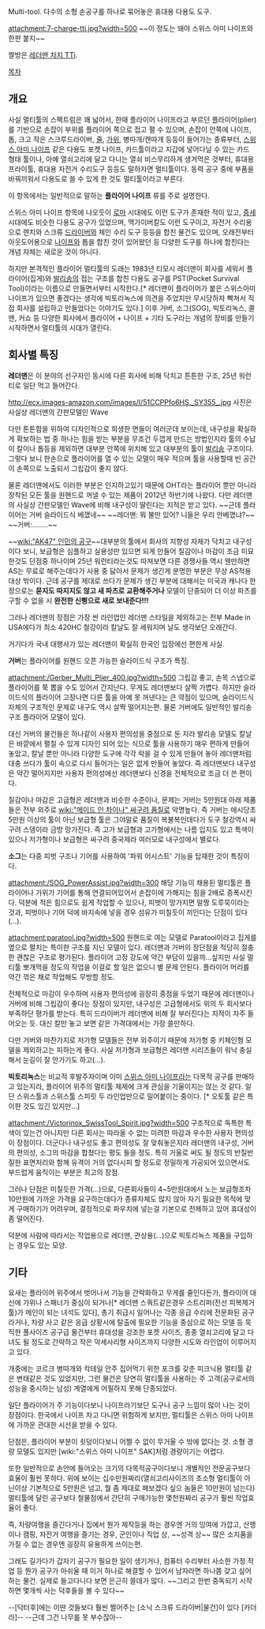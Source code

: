 Multi-tool. 다수의 소형 손공구를 하나로 묶어놓은 휴대용 다용도 도구.

attachment:7-charge-tti.jpg?width=500
~~이 정도는 돼야 스위스 아미 나이프와 한판 붙지~~

짤방은 [http://www.leatherman.com/product/Charge_TTi 레더맨 차지 TTi].

[[목차]]
== 개요 ==
사실 멀티툴의 스펙트럼은 꽤 넓어서, 한때 플라이어 나이프라고 부르던 플라이어(plier)를 기반으로 손잡이 부위를 플라이어 쪽으로 접고 펼 수 있으며, 손잡이 안쪽에 나이프, 톱, 크고 작은 스크루드라이버, [[줄]], [[가위]], 병따개/캔따개 등등이 들어가는 종류부터, [[스위스 아미 나이프]] 같은 다용도 포켓 나이프, 카드툴이라고 지갑에 넣어다닐 수 있는 카드 형태 툴이나, 아예 열쇠고리에 달고 다니는 열쇠 비스무리하게 생겨먹은 것부터, 휴대용 프라이툴, 휴대용 자전거 수리도구 등등도 말하자면 멀티툴이다. 동력 공구 중에 부품을 바꿔끼워서 다용도로 쓸 수 있게 한 것도 멀티툴이라고 부른다.

이 항목에서는 일반적으로 말하는 '''플라이어 나이프''' 류를 주로 설명한다.

스위스 아미 나이프 항목에 나오듯이 [[로마]] 시대에도 이런 도구가 존재한 적이 있고, [[중세]] 시대에도 비슷한 다용도 공구가 있었으며, 맥가이버칼도 이런 도구이고, 자전거 수리용으로 렌치와 스크류 [[드라이버]]와 체인 수리 도구 등등을 합친 물건도 있으며, 오래전부터 아웃도어용으로 [[나이프]]와 톱을 합친 것이 있어왔던 등 다양한 도구를 하나에 합친다는 개념 자체는 새로운 것이 아니다.

하지만 본격적인 플라이어 멀티툴의 도래는 1983년 티모시 레더맨이 회사를 세워서 플라이어(집게)와 [[발리송]]의 접는 구조를 합친 다용도 공구를 PST(Pocket Survival Tool)이라는 이름으로 만들면서부터 시작한다.[* 레더맨이 플라이어가 붙은 스위스아미나이프가 있으면 좋겠다는 생각에 빅토리녹스에 의견을 주었지만 무시당하자 빡쳐서 직접 회사를 설립하고 만들었다는 이야기도 있다.] 이후 거버, 소그(SOG), 빅토리녹스, 콜맨, 커쇼 등 다양한 회사에서 플라이어 + 나이프 + 기타 도구라는 개념의 장비를 만들기 시작하면서 멀티툴의 시대가 열린다.

== 회사별 특징 ==
'''레더맨'''은 이 분야의 선구자인 동시에 다른 회사에 비해 닥치고 튼튼한 구조, 25년 워런티로 일단 먹고 들어간다.

http://ecx.images-amazon.com/images/I/51CCPPfo6HS._SY355_.jpg
사진은 사실상 레더맨의 간판모델인 Wave

다만 튼튼함을 위하여 디자인적으로 희생한 면들이 여러군데 보이는데, 내구성을 확실하게 확보하는 법 중 하나는 힘을 받는 부분을 무조건 두껍게 만드는 방법인지라 툴의 수납이 칼이나 톱등을 제외하면 대부분 안쪽에 위치해 있고 대부분의 툴이 [[발리송]] 구조이다. 그렇다 보니 한손으로 플라이어를 열 수 있는 모델이 매우 적으며 툴을 사용할때 빈 공간이 손쪽으로 노출되서 그립감이 좋지 않다.

물론 레더맨에서도 이러한 부분은 인지하고있기 때문에 OHT라는 플라이어 뿐만 아니라 장착된 모든 툴을 원핸드로 꺼낼 수 있는 제품이 2012년 하반기에 나왔다. 다만 레더맨의 사실상 간판모델인 Wave에 비해 내구성이 딸린다는 지적은 받고 있다. 
~~근데 플라이어는 거버 슬라이드식 베꼈네~~
~~레더맨: 뭐 불만 있어? 니들은 우리 안베꼈냐?~~
~~거버:........~~

~~[[wiki:"AK47" 인민의 공구]]~~대부분의 툴에서 회사의 지향성 자체가 닥치고 내구성이다 보니, 보급형은 심플하고 실용성만 있으면 되게 만들어 질감이나 마감이 조금 미묘한것도 단점중 하나이며 25년 워런티라는것도 따져보면 다른 경쟁사들 역시 웬만하면 AS는 무료로 해주는데다가 사용 중 닳아서 문제가 생긴게 분명한 부분은 무상 AS적용 대상 밖이다. 근데 공구를 제대로 쓰다가 문제가 생긴 부분에 대해서는 미국과 캐나다 한정으로는 '''묻지도 따지지도 않고 새 파츠로 교환해주거나''' 모델이 단종되어 더 이상 파츠를 구할 수 없을 시 '''완전한 신삥으로 새로 보내준다!!!''' 

그러나 레더맨의 장점은 가장 싼 라인업인 레더맨 스타일을 제외하고는 전부 Made in USA에다가 최소 420HC 철강이라 칼날도 잘 세워지며 날도 생각보단 오래간다.

거기다가 국내 대행사가 있는 레더맨이 확실히 한국인 입장에선 편한게 사실.


'''거버'''는 플라이어를 원핸드 오픈 가능한 슬라이드식 구조가 특징.

attachment:/Gerber_Multi_Plier_400.jpg?width=500
그립감 좋고, 손목 스냅으로 플라이어를 쭉 뽑을 수도 있어서 간지난다. 무게도 레더맨보다 살짝 가볍다. 하지만 슬라이드식의 플라이어 고장나면 다른 툴을 아예 못 꺼낸다는 큰 약점이 있으며, 슬라이드식 자체의 구조적인 문제로 내구도 역시 살짝 떨어지는편. 물론 거버에도 일반적인 발리송 구조 플라이어 모델이 있다.

대신 거버의 물건들은 하나같이 사용자 편의성을 중점으로 둔 지라 발리송 모델도 칼날은 바깥에서 펼칠 수 있게 디자인 되어 있는 식으로 툴을 사용하기 매우 편하게 만들어 놓았고, 칼날 뿐만 아니라 다양한 도구에 각각 락을 걸 수 있게 만들어 놓아 레더맨처럼 대충 쓰다가 툴이 속으로 다시 들어가는 일은 없게 만들어 놓았다. 즉 레더맨보다 내구성은 약간 떨어지지만 사용자 편의성에선 레더맨보다 신경을 전체적으로 조금 더 쓴 편이다.

질감이나 마감은 고급형은 레더맨과 비슷한 수준이나, 문제는 거버는 5만원대 아래 제품들은 전부 외주로 [[wiki:"메이드 인 차이나" 싸구려 품질]]로 악명높다. 즉 거버는 애시당초 5만원 이상의 툴이 아닌 보급형 툴은 그야말로 품질이 복불복인데다가 도구 철강역시 싸구려 스뎅이라 금방 망가진다. 즉 고가 보급형과 고가형에서는 나름 입지도 있고 특색이 있으나 저가형이나 보급형은 싸구려 중국제라 여러모로 내구성에서 별로다.


'''소그'''는 다중 피벗 구조나 기어를 사용하여 '파워 어시스트' 기능을 탑재한 것이 특징이다.

attachment:/SOG_PowerAssist.jpg?width=300
해당 기능이 채용된 멀티툴은 플라이어나 가위가 기어를 통해 연결되어있어서 손잡이에 가해지는 힘을 2배로 증폭시킨다. 덕분에 적은 힘으로도 쉽게 작업할 수 있으나, 피벗이 망가지면 말짱 도루묵이라는 것과, 피벗이나 기어 덕에 바지속에 넣을 경우 섬유가 미칠듯이 끼인다는 단점이 있다(...).

attachment:paratool.jpg?width=500
원핸드로 여는 모델로 Paratool이라고 집게를 옆으로 펼치는 특이한 구조를 지닌 모델이 있다.
레더맨과 거버의 장단점을 적당히 절충한 괜찮은 구조로 평가된다. 플라이어 고정 강도에 약간 부담이 있을까...싶지만 사실 멀티툴 뽀개먹을 정도의 작업을 이걸로 할 일은 없으니 별 문제 안된다. 플라이어 머리를 약간 꺾은 채로 작업해도 무방할 정도.

전체적으로 마감이 우수하며 사용자 편의성에 굉장히 중점을 두었기 때문에 레더맨이나 거버에 비해 그립감이 좋다는 장점이 있지만, 내구성은 고급형에서도 위의 두 회사보다 부족하단 평가를 받는다. 특히 드라이버가 레더맨에 비해 잘 부러진다는 지적이 자주 들어오는 듯. 대신 칼만 놓고 보면 같은 가격대에서는 가장 쓸만하다. 

다만 거버와 마찬가지로 저가형 모델들은 전부 외주이기 때문에 저가형 중 키체인형 모델을 제외하고는 피하는게 좋다. 사실 저가형과 보급형은 레더맨 시리즈들이 워낙 충실해서 눈길이 잘 안가기도 하고(...).

'''빅토리녹스'''는 비교적 후발주자이며 이미 [[스위스 아미 나이프]]라는 다목적 공구를 판매하고 있는지라, 플라이어 위주의 멀티툴 체제에 크게 관심을 기울이지는 않는 것 같다. 일단 스위스툴과 스위스툴 스피릿 두 라인업만으로 밀어붙이는 중이다. [* 오토툴 같은 특이한 것도 있긴 있지만...]

attachment:/Victorinox_SwissTool_Spirit.jpg?width=500
구조적으로 독특한 특색이 있는건 아니지만 다른 회사는 따라올 수 없는 미려한 마감과 우수한 사용자 편의성이 장점이다. 더군다나 내구성도 좋고 편의성도 잘 맞춰놓은지라 레더맨의 내구성, 거버의 편의성, 소그의 마감을 합쳤다는 평도 들을 정도. 특히 거울로 써도 될 정도의 반질반질한 표면처리와 함께 유격이 거의 없다시피 할 정도로 정밀하게 가공되어 있으면서도 부드럽게 움직이는 부분은 최고의 장점. 

그러나 단점은 미칠듯한 가격(...)으로, 다른회사들이 4~5만원대에서 노는 보급형조차 10만원에 가까운 가격을 요구하는데다가 종류자체도 많지 않아 자기 필요한 목적에 맞게 구매하기가 어려우며, 결정적으로 파우치에 넣는걸 기본으로 전제하고 있어 휴대성이 좀 떨어진다. 

덕분에 사람에 따라서는 작업용으로 레더맨, 관상용(...)으로 빅토리녹스 제품을 구입하는 경우도 있는 모양.

== 기타 ==
요새는 플라이어 위주에서 벗어나서 기능을 간략화하고 무게를 줄인다든가, 플라이어 대신에 가위나 스패너가 중심이 되거나[* 레더맨 스쿼트같은경우 스트리퍼(전선 피복제거툴)가 메인이 되는 녀석도 있다], 총기 취급시 일어나는 각종 응급 수리에 전문화된 공구라거나, 차량 사고 같은 응급 상황시에 탈출에 필요한 기능을 중심으로 하는 모델 등 묵직한 풀사이즈 공구급 물건부터 휴대성을 강조한 포켓 사이즈, 종종 열쇠고리에 달고 다녀도 될 정도로 간략하고 작은 악세사리형 사이즈까지 다양한 시도와 라인업이 이루어지고 있다.

개중에는 코르크 병따개와 칵테일 안주 집어먹기 위한 포크를 갖춘 피크닉용 멀티툴 같은 변태같은 것도 있었지만, 그런 물건은 당연히 멀티툴을 사용하는 주 고객(공구로서의 성능을 중시하는 남성) 계열에게 어필하지 못해 단종되었다.

일단 플라이어가 주 기능이다보니 나이프라기보단 도구나 공구 느낌이 많이 나는 것이 장점이다. 한국에서 나이프 차고 다니면 위험하게 보지만, 멀티툴은 스위스 아미 나이프에 가까운 관대한 시선을 받을 수 있다.

단점은, 플라이어 부분이 쇳덩이다보니 어쩔 수 없이 무거울 수 밖에 없다는 것. 소형 경량 모델도 있지만 [wiki:"스위스 아미 나이프" SAK]처럼 경량이기는 어렵다.

또한 일반적으로 손안에 들어오는 크기의 다목적공구이다보니 개별적인 전문공구보다 효율이 훨씬 못하다.
위에 보이는 십수만원짜리(열쇠고리사이즈의 초소형 멀티툴이 아닌이상 기본적으로 5만원은 넘고, 뭘 좀 제대로 해보겠다 싶으 놈들은 10만원이 넘는다) 멀티툴에 달린 공구보다 철물점에서 간단히 구매가능한 몇천원짜리 공구가 훨씬 작업효율이 좋다.

즉, 차량여행을 즐긴다거나 집에서 뭔가 제작등을 하는 경우엔 거의 잉여에 가깝고, 산행이나 캠핑, 자전거 여행을 즐기는 경우, 군인이나 직업 상, ~~성격 상~~ 많은 소지품을 가질 수 없는 경우엔 굉장히 유용하게 쓰이는편.

그래도 길가다가 갑자기 공구가 필요한 일이 생기거나, 컴퓨터 수리부터 사소한 가정 작업 등 뭔가 공구가 아쉬울 때 이거 하나로 해결할 수 있어서 남자라면 하나쯤 갖고 싶어하는 물건. 실제로 들고다니다 보면 은근히 쓸데가 많다. ~~그리고 한번 중독되기 시작하면 몇개씩 사는 덕후들을 볼 수 있다~~

--[닥터후]에는 이딴 것들보다 훨씬 쩔어주는 [소닉 스크류 드라이버|물건]이 있다 [카더라]-- --근데 그건 나무를 못 부수잖아--
